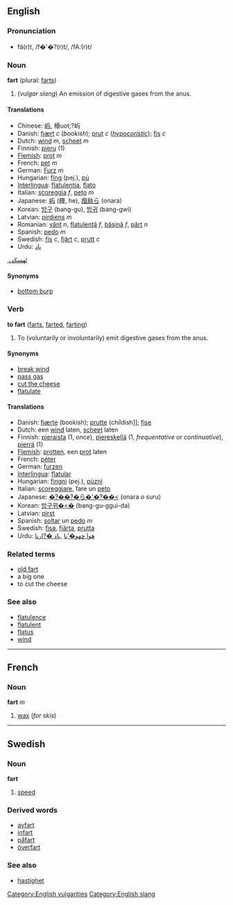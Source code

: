 ==English==
===Pronunciation===
*fä(r)t, /f�'�?(r)t/, /fA:(r)t/

===Noun===
'''fart''' (plural: [[farts]])

#(''vulgar slang'') An emission of digestive gases from the anus.


====Translations====
*Chinese: [[屿]], 榱uot;?屿
* Danish: [[fjært]] ''c'' (''bookish''); [[prut]] ''c'' (''[[hypocoristic]]''); [[fis]] ''c''
*Dutch: [[wind#Dutch|wind]] ''m'', [[scheet]] ''m''
*Finnish: [[pieru]] (1)
*[[Flemish]]: [[prot]] ''m''
*French: [[pet#French|pet]] ''m''
*German: [[Furz]] ''m''
*Hungarian: [[fing]] (pej.), [[pú]]
*[[Interlingua]]: [[flatulentia]], [[flato]]
*Italian: [[scoreggia]] ''f'', [[peto]] ''m''
*Japanese: [[屿]] (㿸, he), [[㿊㿪ら]] (onara)
*Korean: [[방구]] (bang-gu), [[방귀]] (bang-gwi)
*Latvian: [[pirdiens]] ''m''
*Romanian: [[vânt]] ''n'', [[flatulenţă]] ''f'', [[băşină]] ''f'', [[pârţ]] ''n''
*Spanish: [[pedo]] ''m''
*Swedish: [[fis]] ''c'', [[fjärt]] ''c'', [[prutt]] ''c''
*Urdu: [[پاد]]  
,[[ٹهسکى]]

====Synonyms====
*[[bottom burp]]<!-- UK only? noun only or noun and verb? slang, euphemism, both? -->

===Verb===
'''to fart''' ([[farts]], [[farted]], [[farting]])

#To (voluntarily or involuntarily) emit digestive gases from the anus.

====Synonyms====
*[[break wind]]
*[[pass gas]]
*[[cut the cheese]]
*[[flatulate]]

====Translations====
*Danish: [[fjærte]] (bookish); [[prutte]] (childish]]; [[fise]]
*Dutch: een [[wind]] laten, [[scheet]] laten
*Finnish: [[pieraista]] (1, ''once''), [[piereskellä]] (1, ''frequentative or continuative''), [[pierrä]] (1)
*[[Flemish]]: [[protten]], een [[prot]] laten
*French: [[péter]]
*German: [[furzen]]
*[[Interlingua]]: [[flatular]]
*Hungarian: [[fingni]] (pej.), [[púzni]]
*Italian: [[scoreggiare]], fare un [[peto]]
*Japanese: [[�?��?�ら�'�?��<]] (onara o suru)
*Korean: [[방구뀌�<�]] (bang-gu-ggui-da)
*Latvian: [[pirst]]
*Spanish: [[soltar]] un [[pedo]] ''m''
*Swedish: [[fisa]], [[fjärta]], [[prutta]]
*Urdu: [[هوا چهو�'نا]] ,[[پاد �?ارنا]]

===Related terms===
*[[old fart]]<!--an older person with old-fashioned views-->
* a big one
*to cut the cheese

===See also===
*[[flatulence]]
*[[flatulent]]
*[[flatus]]
*[[wind]]

----
==French==
===Noun===
'''fart''' ''m''

#[[wax]] (''for skis'')

----
==Swedish==
===Noun===
'''fart'''

#[[speed]]

===Derived words===
*[[avfart]]
*[[infart]]
*[[påfart]]
*[[överfart]]

===See also===
*[[hastighet]]

[[Category:English vulgarities]]
[[Category:English slang]]